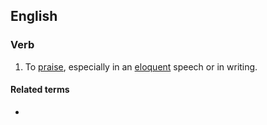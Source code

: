 ==English==

===Verb===
{{en-verb}}

# {{lb|en|transitive}} To [[praise]], especially in an [[eloquent]] speech or in writing.

====Related terms====
* {{l|en|panegyric}}